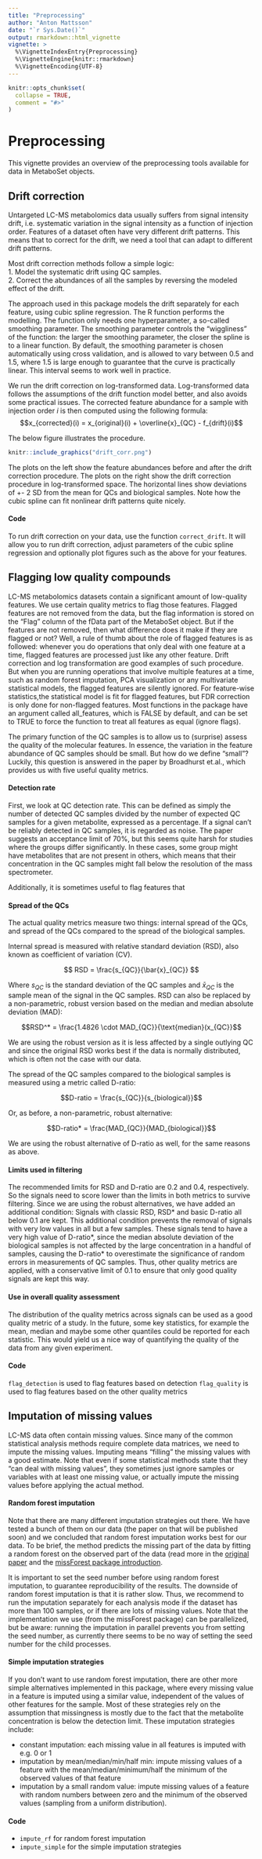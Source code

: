 ---
title: "Preprocessing"
author: "Anton Mattsson"
date: "`r Sys.Date()`"
output: rmarkdown::html_vignette
vignette: >
  %\VignetteIndexEntry{Preprocessing}
  %\VignetteEngine{knitr::rmarkdown}
  %\VignetteEncoding{UTF-8}
---
  
```{r setup, include = FALSE}
knitr::opts_chunk$set(
  collapse = TRUE,
  comment = "#>"
)
```

# Preprocessing

This vignette provides an overview of the preprocessing tools available for data in MetaboSet objects.


## Drift correction 

Untargeted LC-MS metabolomics data usually suffers from signal intensity drift, i.e. systematic variation in the signal intensity as a function of injection order. Features of a dataset often have very different drift patterns. This means that to correct for the drift, we need a tool that can adapt to different drift patterns.

Most drift correction methods follow a simple logic:  
1. Model the systematic drift using QC samples.  
2. Correct the abundances of all the samples by reversing the modeled effect of the drift.

The approach used in this package models the drift separately for each feature, using cubic spline regression. The R function \code{smooth.spline} performs the modelling. The function only needs one hyperparameter, a so-called smoothing parameter. The smoothing parameter controls the "wiggliness" of the function: the larger the smoothing parameter, the closer the spline is to a linear function. By default, the smoothing parameter is chosen automatically using cross validation, and is allowed to vary between 0.5 and 1.5, where 1.5 is large enough to guarantee that the curve is practically linear. This interval seems to work well in practice.

We run the drift correction on log-transformed data. Log-transformed data follows the assumptions of the drift function model better, and also avoids some practical issues. The corrected feature abundance for a sample with injection order $i$ is then computed using the following formula:
$$x_{corrected}(i) = x_{original}(i) + \overline{x}_{QC} - f_{drift}(i)$$

The below figure illustrates the procedure. 

```{r, out.width = "800px", echo=FALSE}
knitr::include_graphics("drift_corr.png")
```


The plots on the left show the feature abundances before and after the drift correction procedure. The plots on the right show the drift correction procedure in log-transformed space. The horizontal lines show deviations of +- 2 SD from the mean for QCs and biological samples. Note how the cubic spline can fit nonlinear drift patterns quite nicely.


#### Code

To run drift correction on your data, use the function ```correct_drift```. It will allow you to run drift correction, adjust parameters of the cubic spline regression and optionally plot figures such as the above for your features.



## Flagging low quality compounds

LC-MS metabolomics datasets contain a significant amount of low-quality features. We use certain quality metrics to flag those features. Flagged features are not removed from the data, but the flag information is stored on the "Flag" column of the fData part of the MetaboSet object. But if the features are not removed, then what difference does it make if they are flagged or not? Well, a rule of thumb about the role of flagged features is as followed: whenever you do operations that only deal with one feature at a time, flagged features are processed just like any other feature. Drift correction and log transformation are good examples of such procedure. But when you are running operations that involve multiple features at a time, such as random forest imputation, PCA visualization or any multivariate statistical models, the flagged features are silently ignored. For feature-wise statistics,the statistical model is fit for flagged features, but FDR correction is only done for non-flagged features. Most functions in the package have an argument called all_features, which is FALSE by default, and can be set to TRUE to force the function to treat all features as equal (ignore flags).

The primary function of the QC samples is to allow us to (surprise) assess the quality of the molecular features. In essence, the variation in the feature abundance of QC samples should be small. But how do we define "small"? Luckily, this question is answered in the paper by Broadhurst et.al., which provides us with five useful quality metrics.

#### Detection rate

First, we look at QC detection rate. This can be defined as simply the number of detected QC samples divided by the number of expected QC samples for a given metabolite, expressed as a percentage. If a signal can't be reliably detected in QC samples, it is regarded as noise. The paper suggests an acceptance limit of 70%, but this seems quite harsh for studies where the groups differ significantly. In these cases, some group might have metabolites that are not present in others, which means that their concentration in the QC samples might fall below the resolution of the mass spectrometer. 

Additionally, it is sometimes useful to flag features that

#### Spread of the QCs
The actual quality metrics measure two things: internal spread of the QCs, and spread of the QCs compared to the spread of the biological samples. 

Internal spread is measured with relative standard deviation (RSD), also known as coefficient of variation (CV).  

$$ RSD = \frac{s_{QC}}{\bar{x}_{QC}} $$

Where $s_{QC}$ is the standard deviation of the QC samples and $\bar{x}_{QC}$ is the sample mean of the signal in the QC samples. RSD can also be replaced by a non-parametric, robust version based on the median and median absolute deviation (MAD):

$$RSD^* = \frac{1.4826 \cdot MAD_{QC}}{\text{median}(x_{QC}}$$

We are using the robust version as it is less affected by a single outlying QC and since the original RSD works best if the data is normally distributed, which is often not the case with our data.

The spread of the QC samples compared to the biological samples is measured using a metric called D-ratio:

$$D-ratio = \frac{s_{QC}}{s_{biological}}$$

Or, as before, a non-parametric, robust alternative:

$$D-ratio* = \frac{MAD_{QC}}{MAD_{biological}}$$

We are using the robust alternative of D-ratio as well, for the same reasons as above.

#### Limits used in filtering

The recommended limits for RSD and D-ratio are 0.2 and 0.4, respectively. So the signals need to score lower than the limits in both metrics to survive filtering. Since we are using the robust alternatives, we have added an additional condition:  Signals with classic RSD, RSD\* and basic D-ratio all below 0.1 are kept. This additional condition prevents the removal of signals with very low values in all but a few samples. These signals tend to have a very high value of D-ratio\*, since the median absolute deviation of the biological samples is not affected by the large concentration in a handful of samples, causing the D-ratio* to overestimate the significance of random errors in measurements of QC samples. Thus, other quality metrics are applied, with a conservative limit of 0.1 to ensure that only good quality signals are kept this way.

#### Use in overall quality assessment
The distribution of the quality metrics across signals can be used as a good quality metric of a study. In the future, some key statistics, for example the mean, median and maybe some other quantiles could be reported for each statistic. This would yield us a nice way of quantifying the quality of the data from any given experiment.


#### Code

```flag_detection``` is used to flag features based on detection
```flag_quality``` is used to flag features based on the other quality metrics


## Imputation of missing values

LC-MS data often contain missing values. Since many of the common statistical analysis methods require complete data matrices, we need to impute the missing values. Imputing means "filling" the missing values with a good estimate. Note that even if some statistical methods state that they "can deal with missing values", they sometimes just ignore samples or variables with at least one missing value, or actually impute the missing values before applying the actual method. 

#### Random forest imputation

Note that there are many different imputation strategies out there. We have tested a bunch of them on our data (the paper on that will be published soon) and we concluded that random forest imputation works best for our data. To be brief, the method predicts the missing part of the data by fitting a random forest on the observed part of the data (read more in the [original paper](https://doi.org/10.1093/bioinformatics/btr597) and the [missForest package introduction](https://stat.ethz.ch/education/semesters/ss2012/ams/paper/missForest_1.2.pdf).

It is important to set the seed number before using random forest imputation, to guarantee reproducibility of the results. The downside of random forest imputation is that it is rather slow. Thus, we recommend to run the imputation separately for each analysis mode if the dataset has more than 100 samples, or if there are lots of missing values. Note that the implementation we use (from the missForest package) can be parallelized, but be aware: running the imputation in parallel prevents you from setting the seed number, as currently there seems to be no way of setting the seed number for the child processes.

#### Simple imputation strategies

If you don't want to use random forest imputation, there are other more simple alternatives implemented in this package, where every missing value in a feature is imputed using a similar value, independent of the values of other features for the sample. Most of these strategies rely on the assumption that missingness is mostly due to the fact that the metabolite concentration is below the detection limit. These imputation strategies include:

- constant imputation: each missing value in all features is imputed with e.g. 0 or 1  
- imputation by mean/median/min/half min: impute missing values of a feature with the mean/median/minimum/half the minimum of the observed values of that feature  
- imputation by a small random value: impute missing values of a feature with random numbers between zero and the minimum of the observed values (sampling from a uniform distribution).

#### Code

- ```impute_rf``` for random forest imputation  
- ```impute_simple``` for the simple imputation strategies





